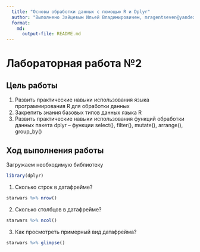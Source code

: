 ```yaml
---
  title: "Основы обработки данных с помощью R и Dplyr"
  author: "Выполнено Зайцевым Ильей Владимировичем, mragentseven@yandex.ru"
  format: 
    md: 
      output-file: README.md
---
```


# Лабораторная работа №2

## Цель работы 

1. Развить практические навыки использования языка программирования R для обработки данных
2. Закрепить знания базовых типов данных языка R
3. Развить практические навыки использования функций обработки данных пакета
dplyr – функции select(), filter(), mutate(), arrange(), group_by()

## Ход выполнения работы

 Загружаем необходимую библиотеку

```r
library(dplyr)
```
 
  1. Сколько строк в датафрейме?

```r
starwars %>% nrow()
```
 
  2. Сколько столбцов в датафрейме?

```r
starwars %>% ncol()
```
  3. Как просмотреть примерный вид датафрейма?
  
```r
starwars %>% glimpse()
```




